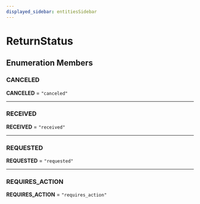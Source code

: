 ```yaml
---
displayed_sidebar: entitiesSidebar
---
```



# ReturnStatus

## Enumeration Members

### CANCELED

 **CANCELED** = ``"canceled"``

___

### RECEIVED

 **RECEIVED** = ``"received"``

___

### REQUESTED

 **REQUESTED** = ``"requested"``

___

### REQUIRES\_ACTION

 **REQUIRES\_ACTION** = ``"requires_action"``
